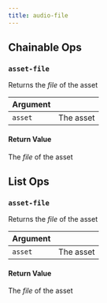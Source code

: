 ---
title: audio-file
---
## Chainable Ops
<h3 id="asset-file"><code>asset-file</code></h3>

Returns the _file_ of the asset

| Argument |  |
| :--- | :--- |
| `asset` | The asset |

#### Return Value
The _file_ of the asset


## List Ops
<h3 id="asset-file"><code>asset-file</code></h3>

Returns the _file_ of the asset

| Argument |  |
| :--- | :--- |
| `asset` | The asset |

#### Return Value
The _file_ of the asset

